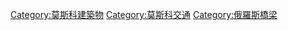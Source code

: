 {{Commons cat|Bridges in Moscow}}
[[Category:莫斯科建築物|Category:莫斯科建築物]]
[[Category:莫斯科交通|Category:莫斯科交通]]
[[Category:俄羅斯橋梁|Category:俄羅斯橋梁]]